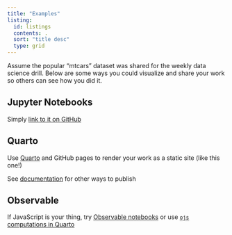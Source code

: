 ```yaml
---
title: "Examples"
listing:
  id: listings
  contents: .
  sort: "title desc"
  type: grid
---
```


Assume the popular “mtcars” dataset was shared for the weekly data science drill. Below are some ways you could visualize and share your work so others can see how you did it.

## Jupyter Notebooks
Simply [link to it on GitHub](https://github.com/flatiron-labs/ds-weekly-drills/blob/main/examples/jupyter-in-quarto.ipynb){target="_blank"}

## Quarto
Use [Quarto](https://quarto.org){target="_blank"} and GitHub pages to render your work as a static site (like this one!)

::: {#listings}
:::

See [documentation](https://quarto.org/docs/publishing/){target="_blank"} for other ways to publish

## Observable
If JavaScript is your thing, try [Observable notebooks](https://observablehq.com/@bletchleyinstitute-ws/observablejs-example){target="_blank"} or use [`ojs` computations in Quarto](quarto-doc.html#observable-js)


